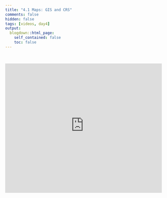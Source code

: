 ```yaml
---
title: "4.1 Maps: GIS and CRS"
comments: false
hidden: false
tags: [videos, day4]
output: 
  blogdown::html_page: 
    self_contained: false
    toc: false
---
```


<br>


<iframe style="border: 0;" width="100%" height="415" src="https://www.youtube-nocookie.com/embed/qRJuMBpTbMs?si=YAcdKcWzyDm_McSQ" title="YouTube video player" frameborder="0" allow="accelerometer; autoplay; clipboard-write; encrypted-media; gyroscope; picture-in-picture; web-share" allowfullscreen></iframe>


